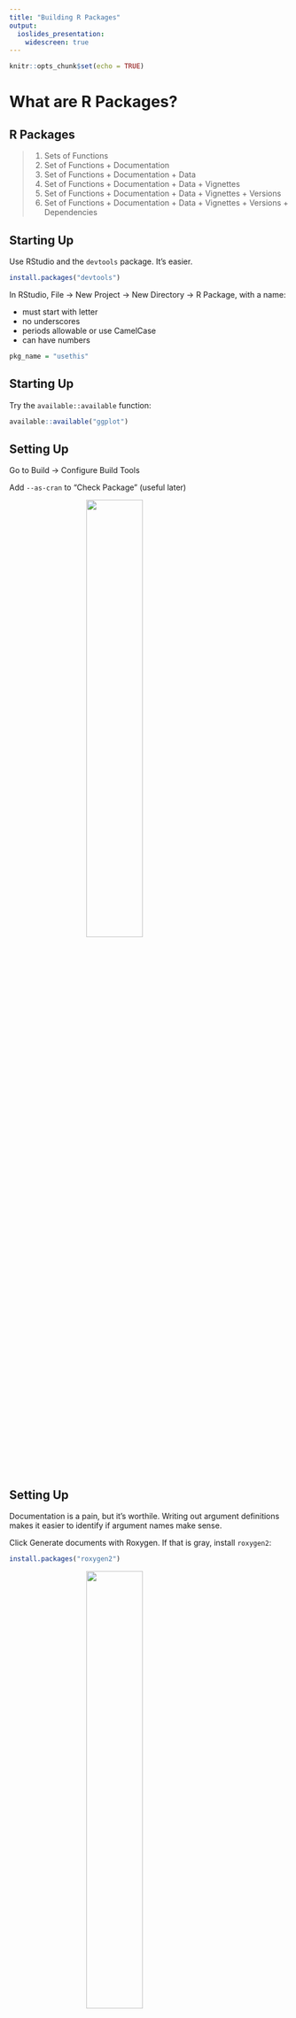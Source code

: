 ```yaml
---
title: "Building R Packages"
output: 
  ioslides_presentation:
    widescreen: true
---
```


```r
knitr::opts_chunk$set(echo = TRUE)
```

# What are R Packages?

## R Packages {.build}

> 1.  Sets of Functions
> 2.  Set of Functions + Documentation
> 3.  Set of Functions + Documentation + Data 
> 4.  Set of Functions + Documentation + Data + Vignettes
> 5.  Set of Functions + Documentation + Data + Vignettes + Versions
> 6.  Set of Functions + Documentation + Data + Vignettes + Versions + Dependencies


## Starting Up

Use RStudio and the `devtools` package.  It's easier.

```r
install.packages("devtools")
```

In RStudio, File -> New Project -> New Directory -> R Package, with a name:

- must start with letter
- no underscores
- periods allowable or use CamelCase
- can have numbers


```r
pkg_name = "usethis"
```

## Starting Up


Try the `available::available` function:

```r
available::available("ggplot")
```

## Setting Up

Go to Build -> Configure Build Tools

Add `--as-cran` to "Check Package" (useful later)

<img src="figures/build_tools.png" style="width: 45%; display: block; margin: auto;">


## Setting Up

Documentation is a pain, but it's worthile.  Writing out argument definitions makes it easier to identify if argument names make sense.

Click Generate documents with Roxygen.  If that is gray, install `roxygen2`:

```r
install.packages("roxygen2")
```

<img src="figures/roxygen.png" style="width: 45%; display: block; margin: auto;">

Click "Configure" - click all the boxes.


## Modifying the Skeleton

Things to do:

1.  Delete `R/hello.R`
2.  Delete `man/hello.Rd`
3.  In RStudio, `Build → Configure Build Tools → Generate Documentation with Roxygen`, make sure that's clicked.  I click `Vignettes` and `Build and Reload`. 
4.  In RStudio, add `--as-cran` under the "Check options" in `Build → Configure Build Tools`.
5.  Delete the `NAMESPACE` file.  If building fails, add an empty file with `# Generated by roxygen2: do not edit by hand` at the top and rerun.


## DESCRIPTION file

In the RStudio project, go to "Go to file/function" search bar on the menu bar.
    
- This searches through the files in the package.
  - Also searches for **function names** and can go to that function in the file

Type "DESCRIPTION" and open that file.

## DESCRIPTION file

- "Title - What the Package Does (Title Case)
- "Author: YOURNAME"
- "Maintainer: YOURNAME <your@email.com>"
- "Description: Use paragraph prose here.  Don't start with word package"
    Use four spaces when indenting paragraphs within the Description.
- "License: ", one of GPL-2 GPL-3 LGPL-2 LGPL-2.1 LGPL-3 AGPL-3 Artistic-2.0
BSD_2_clause BSD_3_clause MIT

## Authors

I add this to the `DESCRIPTION` file:
```
Authors@R: person(given = "John",
           family = "Muschelli",
           role = "cre",
           email = "muschellij2@gmail.com")
```

I use `Authors@R` even if there is only one author because of the [`desc` package issue](https://github.com/r-lib/desc/issues/44) and that package is relied upon for site building and stuff later.


## DESCRIPTION file: additional fields

- Imports: package1, package2
- packages with specific functions called in package
- Depends: package3, package5
  - packages with **ALL** functions loaded from package
- Suggests: package4, package6
  - used in **examples** or **vignettes**
  
```r
`r pkg_name`::use_package("tidyr", type = "Imports")
`r pkg_name`::use_package("dplyr", type = "Suggests")
```


## Description

Change the `Description` so that it's a sentence and it ends with a period.  Also I keep putting single quotes around weird words (like science-specific).  Make sure to put links in angle brackets (`<http...>`).  Use DOIs if you can.  If you go too long on a line, indent it with 4 spaces `"    "`.


## Roxygen2

Roxygen allows for functions and documentation in the same file. Let's make a function:

```r
top = function(x, n) {
  xx = x[1:n, 1:n]
  hist(xx)
  print(xx)
}
```

Save this to `top.R` file in `R/` (where R functions are).  

## Roxygen2

Highlight the following code:
```r
top = function(x, n) {
```

Go to Code -> Insert Roxygen Skeleton

## Roxygen Skeleton:

Output:

```r
#' Title
#'
#' @param x 
#' @param n 
#'
#' @return
#' @export
#'
#' @examples
```


## Roxygen Skeleton:

You can add `@title` and `@description` tags:

```r
#' @title
#' @description
#'
#' @param x 
#' @param n 
#'
#' @return
#' @export
#'
#' @examples
```


## Roxygen Skeleton:

> - `@param` stands for a parameter/argument for that function.  
> - `@return` denotes what the function returns.  This is required.  
> - `@export` - when people install your package, can they use this function
>   - non-exported functions are usually helpers, really small, or not fully formed yet
> - `@examples` - code to show how the function works.  Wrap functions in `\dontrun{}` if not wanted to run


## Roxygen Skeleton:

```r
#' @title Print the top of a matrix
#' @description \code{top} is a small function to not just present the first rows
#' of a matrix, but also the first number of columns
#'
#' @param x a \code{matrix}
#' @param n Number of rows and columns to display of the matrix
#'
#' @return A \code{NULL}
#' @export
#'
#' @examples 
#' mat = matrix(rnorm(100), nrow = 10)
#' top(mat, n = 4)
#' \dontrun{
#'    top(mat, n = 10)
#' }
```




## Functions: a little style

1. Create a file for each function (preference) or at least group.  Name file function name.
2. Optional arguments: Set to `NULL` and use `is.null()` to test
3. Put functions together: use `#' @rdname`.
4. See `#' @inheritParams` for different functions with the same arguments.
5. Add `verbose` argument for printing
6. Use `message` (not `cat`) for printing.  Someone can use `suppressMessages` to stop the printing.
7.  Pass `...` to a main function for additional options for the user.
7. Have examples
8. Learn `do.call(FUNCTION, args = list_of_arguments)`
9. Notify/warn/message whenever you have to.


## NAMESPACE

The `NAMESPACE` files tells the R package what to import and export.  In Roxygen:

- `@export` - adds this to the NAMESPACE file
   - when package is installed, users can call this function
- `@import` - in roxygen, if you want to import a **package**, you say `@import PACKAGENAME`
   - imports **ALL** functions from that package
   - if package is listed under Depends in DESCRIPTION, then the **whole package** is loaded when you load your package
   - otherwise it simply exposes them for your package to use them, but not the user, users still have to do `library(PACKAGENAME)`

## NAMESPACE

- `@importFrom` - in roxygen, if you want to import a **function**, you say `@import PACKAGENAME func1 func2`
   - only imports these functions.  Better way of doing things.
   - if `pkgA` has function `A` and `pkgB` has functions `A` and `B`, if `@import pkgA A`,  `@import pkgB B`, then if you call `A()`, R knows it's from `pkgA`
   - you must import anything explicitly other than from the `base` package, includying anything from `stats` (e.g. `quantile`) or `graphics` (e.g. `hist`)

Add `@importFrom graphics hist` to your top.R file

## Build and Reload

- Go to Build -> Build and Reload the package
    - First time you may see some warnings (no NAMESPACE file!)
    - Rerunning should get rid of these
    - look in the folders
- Then try Build -> Check Package

## Using Data

The `data/` directory is where data goes, it **must** be named `.RData` or `rda`.

```r
`r pkg_name`::use_data(DATAOBJECT, compress = "xz")
```

The output will be `DATAOBJECT.rda` in the `data` folder.  You can use this in your package


## Making Data

That's not reproducible!

The `data-raw` directory can be data you want to create (such as simulated data).

This will have scripts with `use_data` at the end to make the data.

```r
`r pkg_name`::usethis::use_data_raw()
```

## Documenting Data

Note how `DATAOBJECT` is the name of the object/rda.

```r
#' @title Some object to document
#'
#' @description A list containing things
#'
#' @format A list with 7 elements, which are:
#' \describe{
#' \item{x}{first thing}
#' \item{y}{second thing}
#' }
"DATAOBJECT"
```


## Different kinds of data

The `inst/` directory will copy any of the contents to the installed directory path.  So if `blah.csv` was in `inst/` then it will be in the directory. 

Most times, however, people put data in `inst/extdata` to separate folders out.

You can use `find.package` to find the installed directory:

```r
find.package("readr")
```

To get files, though, you should use `system.file`:

```r
system.file("extdata", package = "readr")
```

## Different kinds of data

If you pass in multiple characters, it assumes you put it together with `file.path`:

```r
system.file("extdata", "challenge.csv", package = "readr")
```

The `mustWork` argument is useful for making sure the file exists:

```r
system.file("extdata", "asdfsdf.csv", package = "readr", mustWork = TRUE)
```


## Using the file system

1.  `file.path` > `paste` for paths
2.  Use `file.exists`.  Use `any` and `all`
3.  `file.remove` if you need to delete things
4.  Make temporary (empty, non-existent) files, with extension: `tempfile(fileext = ".csv")`.  
5. `dir.create` to create and `unlink` to destroy directories.
5.  Using `tempdir` for stuff that's intermediate.  
6.  Tempdir sub-directory: `tdir = tempfile(); dir.create(tdir); on.exit({ unlink(tdir) })`
6. `file.copy` and `file.rename`
7. `download.file` or `httr::GET`.


## Unit tests

The `testthat` package is great for unit testing.  Put test scripts in `tests/testthat`, always named `test-DESCRIPTOR.R`.  To set up `testthat`:

```r
`r pkg_name`::use_testthat()
```

And a specific test:

```r
`r pkg_name`::use_test("name of test")
```


### **General Rule: Any package issue turns into a test.**


## Unit tests

The `testthat` package is great for unit testing.  Put test scripts in `tests/testthat`, always named `test-DESCRIPTOR.R`.  To set up `testthat`:

```r
testthat::context("OVERALL DESCRIPTION OF TESTS IN THIS FILE")
testthat::test_that("Description of this test", { MYCODE })
testthat::expect_equal(OUTPUT, 1234.34535)
testthat::expect_identcal(OUTPUT1, OUTPUT2)
testthat::expect_true(SOME_OUTPUT)
testthat::expect_silent({ no_warning_error_code })
testthat::expect_message({ some_warn }, "a[test]regexp")
```


## Continuous integration (Thoughtworks.com)

> Continuous Integration (CI) is a development practice that requires developers to integrate code into a shared repository several times a day. Each check-in is then verified by an automated build, allowing teams to detect problems early.


##  Building CI and README

```r
`r pkg_name`::use_git()
`r pkg_name`::use_github() # must have GITHUB_PAT set up
`r pkg_name`::use_github(protocol = "https") # must have GITHUB_PAT set up
`r pkg_name`::use_readme_rmd()
`r pkg_name`::use_vignette("my-vignette")
`r pkg_name`::use_appveyor()
`r pkg_name`::use_travis()
```

## Configuring Travis 


In `.travis.yml`, add the following lines:

```
os:
  - linux
  - osx

warnings_are_errors: true 
after_success:
  - Rscript -e 'covr::codecov(type = "all")'
```


## Configuring Appveyor

In `appveyor.yml`, add the following lines:
```
environment:
  global:
    WARNINGS_ARE_ERRORS: 1
```


## Adding to the `README.Rmd`
 
Add the following lines, changing `GITHUB_USERNAME/REPO` to the correct version

```
[![Travis-CI Build Status](https://travis-ci.com/GITHUB_USERNAME/REPO.svg?branch=master)](https://travis-ci.com/GITHUB_USERNAME/REPO)
[![AppVeyor Build Status](https://ci.appveyor.com/api/projects/status/github/GITHUB_USERNAME/REPO?branch=master&svg=true)](https://ci.appveyor.com/project/GITHUB_USERNAME/REPO)
```

or can use:

```r
`r pkg_name`::use_badge("Travis-CI Build Status", 
src = "https://travis-ci.com/GITHUB_USERNAME/REPO.svg?branch=master", 
href = "https://travis-ci.com/GITHUB_USERNAME/REPO")
```


to the `README.Rmd`. 






